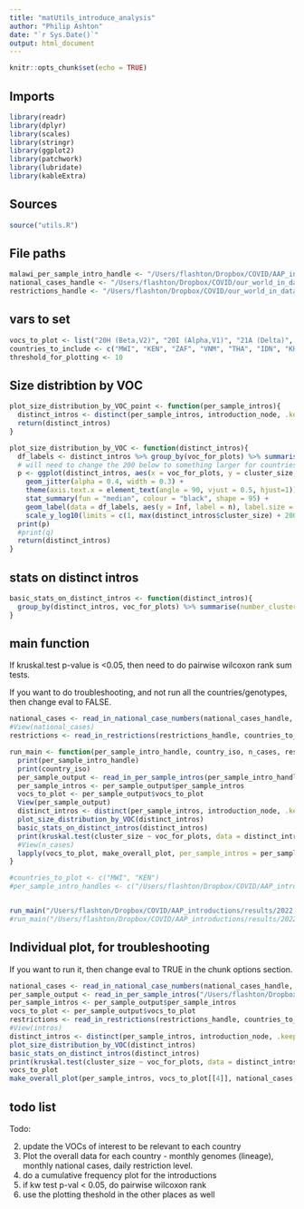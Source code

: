 ```yaml
---
title: "matUtils_introduce_analysis"
author: "Philip Ashton"
date: "`r Sys.Date()`"
output: html_document
---
```


```r
knitr::opts_chunk$set(echo = TRUE)
```

## Imports

```r

library(readr)
library(dplyr)
library(scales)
library(stringr)
library(ggplot2)
library(patchwork)
library(lubridate)
library(kableExtra)

```


## Sources

```r
source("utils.R")
```

## File paths

```r

malawi_per_sample_intro_handle <- "/Users/flashton/Dropbox/COVID/AAP_introductions/results/2022.12.02/malawian_introductions.excl_mwi_dups.txt"
national_cases_handle <- "/Users/flashton/Dropbox/COVID/our_world_in_data/2022.12.05/owid-covid-data.csv"
restrictions_handle <- "/Users/flashton/Dropbox/COVID/our_world_in_data/2022.12.05/international-travel-covid.csv"

```

## vars to set

```r

vocs_to_plot <- list("20H (Beta,V2)", "20I (Alpha,V1)", "21A (Delta)", "21I (Delta)", "21J (Delta)", "21K (Omicron)", "21L (Omicron)", "22A (Omicron)", "22B (Omicron)")
countries_to_include <- c("MWI", "KEN", "ZAF", "VNM", "THA", "IDN", "KHM")
threshold_for_plotting <- 10
```

## Size distribtion by VOC

```r

plot_size_distribution_by_VOC_point <- function(per_sample_intros){
  distinct_intros <- distinct(per_sample_intros, introduction_node, .keep_all = TRUE)
  return(distinct_intros)
}

plot_size_distribution_by_VOC <- function(distinct_intros){
  df_labels <- distinct_intros %>% group_by(voc_for_plots) %>% summarise(n = paste0("n = ",  n()))
  # will need to change the 200 below to something larger for countries with larger cluster sizes.
  p <- ggplot(distinct_intros, aes(x = voc_for_plots, y = cluster_size, colour = voc_for_plots)) +
    geom_jitter(alpha = 0.4, width = 0.3) + 
    theme(axis.text.x = element_text(angle = 90, vjust = 0.5, hjust=1)) +
    stat_summary(fun = "median", colour = "black", shape = 95) +
    geom_label(data = df_labels, aes(y = Inf, label = n), label.size = 0, fill = NA, vjust = 1) +
    scale_y_log10(limits = c(1, max(distinct_intros$cluster_size) + 200))
  print(p)
  #print(q)
  return(distinct_intros)
}

```

## stats on distinct intros

```r
basic_stats_on_distinct_intros <- function(distinct_intros){
  group_by(distinct_intros, voc_for_plots) %>% summarise(number_clusters = n(), number_genomes = sum(cluster_size), mean_cluster_size = mean(cluster_size, na.rm = TRUE), sd_cluster_size = sd(cluster_size, na.rm = TRUE), median_cluster_size = median(cluster_size, na.rm = TRUE), IQR_cluster_size = IQR(cluster_size, na.rm = TRUE)) %>% kbl() %>% kable_styling()
}
```



## main function

If kruskal.test p-value is <0.05, then need to do pairwise wilcoxon rank sum tests.

If you want to do troubleshooting, and not run all the countries/genotypes, then change eval to FALSE.

```r

national_cases <- read_in_national_case_numbers(national_cases_handle, countries_to_include)
#View(national_cases)
restrictions <- read_in_restrictions(restrictions_handle, countries_to_include)

run_main <- function(per_sample_intro_handle, country_iso, n_cases, restrictions, threshold_for_plotting){
  print(per_sample_intro_handle)
  print(country_iso)
  per_sample_output <- read_in_per_sample_intros(per_sample_intro_handle, threshold_for_plotting)
  per_sample_intros <- per_sample_output$per_sample_intros
  vocs_to_plot <- per_sample_output$vocs_to_plot
  View(per_sample_output)
  distinct_intros <- distinct(per_sample_intros, introduction_node, .keep_all = TRUE)
  plot_size_distribution_by_VOC(distinct_intros)
  basic_stats_on_distinct_intros(distinct_intros)
  print(kruskal.test(cluster_size ~ voc_for_plots, data = distinct_intros))
  #View(n_cases)
  lapply(vocs_to_plot, make_overall_plot, per_sample_intros = per_sample_intros, national_cases = n_cases, restrictions = restrictions, country_iso = country_iso)
}

#countries_to_plot <- c("MWI", "KEN")
#per_sample_intro_handles <- c("/Users/flashton/Dropbox/COVID/AAP_introductions/results/2022.12.02/malawian_introductions.excl_mwi_dups.txt", "/Users/flashton/Dropbox/COVID/AAP_introductions/results/2022.12.02/kenyan_introductions.txt")


run_main("/Users/flashton/Dropbox/COVID/AAP_introductions/results/2022.12.02/malawian_introductions.excl_mwi_dups.txt", country_iso = "MWI", n_cases = national_cases, restrictions = restrictions, threshold_for_plotting = threshold_for_plotting)
#run_main("/Users/flashton/Dropbox/COVID/AAP_introductions/results/2022.12.02/kenyan_introductions.txt", "KEN", n_cases = national_cases, restrictions = restrictions)

```

## Individual plot, for troubleshooting

If you want to run it, then change eval to TRUE in the chunk options section.

```r
national_cases <- read_in_national_case_numbers(national_cases_handle, countries_to_include)
per_sample_output <- read_in_per_sample_intros("/Users/flashton/Dropbox/COVID/AAP_introductions/results/2022.12.02/malawian_introductions.excl_mwi_dups.txt", threshold_for_plotting)
per_sample_intros <- per_sample_output$per_sample_intros
vocs_to_plot <- per_sample_output$vocs_to_plot
restrictions <- read_in_restrictions(restrictions_handle, countries_to_include)
#View(intros)
distinct_intros <- distinct(per_sample_intros, introduction_node, .keep_all = TRUE)
plot_size_distribution_by_VOC(distinct_intros)
basic_stats_on_distinct_intros(distinct_intros)
print(kruskal.test(cluster_size ~ voc_for_plots, data = distinct_intros))
vocs_to_plot
make_overall_plot(per_sample_intros, vocs_to_plot[[4]], national_cases, restrictions, "MWI")
```


## todo list

Todo:

2. update the VOCs of interest to be relevant to each country
3. Plot the overall data for each country - monthly genomes (lineage), monthly national cases, daily restriction level.
4. do a cumulative frequency plot for the introductions
5. if kw test p-val < 0.05, do pairwise wilcoxon rank
6. use the plotting theshold in the other places as well
